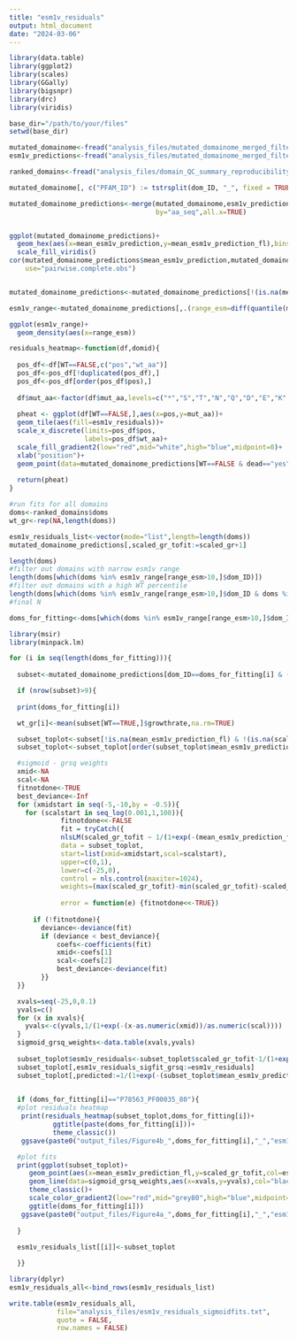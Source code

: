 ```yaml
---
title: "esm1v_residuals"
output: html_document
date: "2024-03-06"
---
```


```r

library(data.table)
library(ggplot2)
library(scales)
library(GGally)
library(bigsnpr)
library(drc)
library(viridis)

base_dir="/path/to/your/files"
setwd(base_dir)

mutated_domainome<-fread("analysis_files/mutated_domainome_merged_filtered.txt")
esm1v_predictions<-fread("analysis_files/mutated_domainome_merged_filtered_all_VEPs_final.txt")[,c("aa_seq","mean_esm1v_prediction_fl","mean_esm1v_prediction")]

ranked_domains<-fread("analysis_files/domain_QC_summary_reproducibility_ranked.txt")

mutated_domainome[, c("PFAM_ID") := tstrsplit(dom_ID, "_", fixed = TRUE)[2]]

mutated_domainome_predictions<-merge(mutated_domainome,esm1v_predictions,
                                     by="aa_seq",all.x=TRUE)


ggplot(mutated_domainome_predictions)+
  geom_hex(aes(x=mean_esm1v_prediction,y=mean_esm1v_prediction_fl),bins=100)+
  scale_fill_viridis()
cor(mutated_domainome_predictions$mean_esm1v_prediction,mutated_domainome_predictions$mean_esm1v_prediction_fl,
    use="pairwise.complete.obs")


mutated_domainome_predictions<-mutated_domainome_predictions[!(is.na(mean_esm1v_prediction_fl) & WT==FALSE),]

esm1v_range<-mutated_domainome_predictions[,.(range_esm=diff(quantile(mean_esm1v_prediction_fl,probs=c(0.025,0.975),na.rm=TRUE))),by="dom_ID"]

ggplot(esm1v_range)+
  geom_density(aes(x=range_esm))

```

```r


residuals_heatmap<-function(df,domid){
  
  pos_df<-df[WT==FALSE,c("pos","wt_aa")]
  pos_df<-pos_df[!duplicated(pos_df),]
  pos_df<-pos_df[order(pos_df$pos),]
  
  df$mut_aa<-factor(df$mut_aa,levels=c("*","S","T","N","Q","D","E","K","R","H","G","P","C","M","A","L","I","V","F","Y","W"))
  
  pheat <- ggplot(df[WT==FALSE,],aes(x=pos,y=mut_aa))+
  geom_tile(aes(fill=esm1v_residuals))+
  scale_x_discrete(limits=pos_df$pos,
                   labels=pos_df$wt_aa)+
  scale_fill_gradient2(low="red",mid="white",high="blue",midpoint=0)+
  xlab("position")+
  geom_point(data=mutated_domainome_predictions[WT==FALSE & dead=="yes" & dom_ID_lib==domid,],aes(x=pos,y=mut_aa),col="black")
  
  return(pheat)
}

```


```r


#run fits for all domains
doms<-ranked_domains$doms
wt_gr<-rep(NA,length(doms))

esm1v_residuals_list<-vector(mode="list",length=length(doms))
mutated_domainome_predictions[,scaled_gr_tofit:=scaled_gr+1]

length(doms)
#filter out domains with narrow esm1v range
length(doms[which(doms %in% esm1v_range[range_esm>10,]$dom_ID)])
#filter out domains with a high WT percentile
length(doms[which(doms %in% esm1v_range[range_esm>10,]$dom_ID & doms %in% ranked_domains[wt_gr_percentile<0.3,]$dom_ID)])
#final N

doms_for_fitting<-doms[which(doms %in% esm1v_range[range_esm>10,]$dom_ID & doms %in% ranked_domains[wt_gr_percentile<0.3,]$dom_ID)]

library(msir)
library(minpack.lm)

for (i in seq(length(doms_for_fitting))){
  
  subset<-mutated_domainome_predictions[dom_ID==doms_for_fitting[i] & (mean_count>9) & STOP==FALSE & PFAM_ID!="rockdoms",]

  if (nrow(subset)>9){
  
  print(doms_for_fitting[i])

  wt_gr[i]<-mean(subset[WT==TRUE,]$growthrate,na.rm=TRUE)

  subset_toplot<-subset[!is.na(mean_esm1v_prediction_fl) & !(is.na(scaled_gr_tofit)),]
  subset_toplot<-subset_toplot[order(subset_toplot$mean_esm1v_prediction_fl),]

  #sigmoid - grsq weights
  xmid<-NA
  scal<-NA
  fitnotdone<-TRUE
  best_deviance<-Inf
  for (xmidstart in seq(-5,-10,by = -0.5)){
    for (scalstart in seq_log(0.001,1,100)){
             fitnotdone<<-FALSE
             fit = tryCatch({
             nlsLM(scaled_gr_tofit ~ 1/(1+exp(-(mean_esm1v_prediction_fl-xmid)/scal)),
             data = subset_toplot,
             start=list(xmid=xmidstart,scal=scalstart),
             upper=c(0,1),
             lower=c(-25,0),
             control = nls.control(maxiter=1024),
             weights=(max(scaled_gr_tofit)-min(scaled_gr_tofit)-scaled_gr_tofit)**2)},
 
             error = function(e) {fitnotdone<<-TRUE})
             
      if (!fitnotdone){
        deviance<-deviance(fit)
        if (deviance < best_deviance){
            coefs<-coefficients(fit)
            xmid<-coefs[1]
            scal<-coefs[2]
            best_deviance<-deviance(fit)
        }}
  }}

  xvals=seq(-25,0,0.1)
  yvals=c()
  for (x in xvals){
    yvals<-c(yvals,1/(1+exp(-(x-as.numeric(xmid))/as.numeric(scal))))
  }
  sigmoid_grsq_weights<-data.table(xvals,yvals)
  
  subset_toplot$esm1v_residuals<-subset_toplot$scaled_gr_tofit-1/(1+exp(-(subset_toplot$mean_esm1v_prediction_fl-xmid)/scal))
  subset_toplot[,esm1v_residuals_sigfit_grsq:=esm1v_residuals]
  subset_toplot[,predicted:=1/(1+exp(-(subset_toplot$mean_esm1v_prediction_fl-xmid)/scal))]

  
  if (doms_for_fitting[i]=="P78563_PF00035_80"){
  #plot residuals heatmap
   print(residuals_heatmap(subset_toplot,doms_for_fitting[i])+
           ggtitle(paste(doms_for_fitting[i]))+
           theme_classic())
   ggsave(paste0("output_files/Figure4b_",doms_for_fitting[i],"_","esm1vres_heatmap.pdf",collapse=""))

  #plot fits
  print(ggplot(subset_toplot)+
     geom_point(aes(x=mean_esm1v_prediction_fl,y=scaled_gr_tofit,col=esm1v_residuals_sigfit_grsq))+
     geom_line(data=sigmoid_grsq_weights,aes(x=xvals,y=yvals),col="black",size=1.5)+
     theme_classic()+
     scale_color_gradient2(low="red",mid="grey80",high="blue",midpoint=0)+
     ggtitle(doms_for_fitting[i]))
   ggsave(paste0("output_files/Figure4a_",doms_for_fitting[i],"_","esm1vres.pdf",collapse=""))
   
  }
  
  esm1v_residuals_list[[i]]<-subset_toplot

  }}

```

```r

library(dplyr)
esm1v_residuals_all<-bind_rows(esm1v_residuals_list)

write.table(esm1v_residuals_all,
            file="analysis_files/esm1v_residuals_sigmoidfits.txt",
            quote = FALSE,
            row.names = FALSE)


```

















